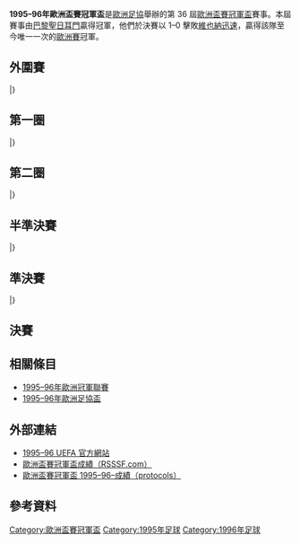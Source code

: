 {{NoteTA
|G1=football
|G2=uefa
}}
{{Infobox 國際足球賽事賽季
| tourney_name          = 歐洲盃賽冠軍盃
| year                  = 1995–96
| image                 = 
| size                  = 
| caption               = 
| edition               = 36
| defending_champ_other = {{flagicon|ESP}} [[皇家薩拉戈薩|薩拉戈薩]]
| dates                 = 1995年8月10日–1996年5月8日
| num_teams             = 48 隊
| associations          = 47
| champion_other        = {{flagicon|FRA}} [[巴黎聖日耳曼足球俱樂部|巴黎聖日耳門]]
| count                 = 1
| second_other          = {{flagicon|AUT}} [[維也納迅速足球會|維也納迅速]]
| matches               = 93
| goals                 = 254
| attendance            = 
| top_scorer            = 
| player                = 
| prevseason            = [[1994–95年歐洲盃賽冠軍盃|1994–95]]
| nextseason            = [[1996–97年歐洲盃賽冠軍盃|1996–97]]
}}

'''1995–96年歐洲盃賽冠軍盃'''是[[歐洲足協|歐洲足協]]舉辦的第 36 屆[[歐洲盃賽冠軍盃|歐洲盃賽冠軍盃]]賽事。本屆賽事由[[巴黎聖日耳曼足球俱樂部|巴黎聖日耳門]]贏得冠軍，他們於決賽以 1–0 擊敗[[維也納迅速足球會|維也納迅速]]，贏得該隊至今唯一一次的[[歐洲三大盃|歐洲賽]]冠軍。

== 外圍賽 ==
{{TwoLegStart}}
{{TwoLegResult|[[迪利古泰拉斯體育會|迪利古泰拉斯]] {{flagicon|MDA}}||2–3|{{flagicon|SUI}} '''[[錫永足球俱樂部|錫永]]'''||0–0|2–3}}
{{TwoLegResult|[[杜納肯亞華勒足球會|華勒]] {{flagicon|HUN}}||2–4|{{flagicon|MKD|1992}} '''[[西列克斯足球俱樂部|施歷斯]]'''||1–1|1–3}}
{{TwoLegResult|[[圖爾庫TPS足球俱樂部|TPS杜古]] {{flagicon|FIN}}||1–3|{{flagicon|ALB}} '''[[圖達杜利斯體育會|圖達]]'''||1–0|0–3}}
{{TwoLegResult|[[瓦杜茲足球俱樂部|華杜斯]] {{flagicon|LIE}}||1–14|{{flagicon|CZE}} '''[[賀拉戴克足球會|賀拉戴克]]'''||0–5|1–9}}
{{TwoLegResult|'''[[尼科西亞希臘人競技足球俱樂部|尼科西亞]]''' {{flagicon|CYP}}||3–0|{{flagicon|AZE}} [[尼菲治巴庫足球俱樂部|尼菲治巴庫]]||3–0|0–0}}
{{TwoLegResult|[[雷克斯漢姆足球俱樂部|域斯咸]] {{flagicon|WAL}}||0–1|{{flagicon|ROU}} '''[[普羅耶什蒂佩特羅魯足球俱樂部|比杜路爾]]'''||0–0|0–1}}
{{TwoLegResult|[[瓦萊塔足球俱樂部|華列達]] {{flagicon|MLT}}||2–5|{{flagicon|SVK}} '''[[國際巴迪斯拉華足球會|國際巴迪斯拉華]]'''||0–0|2–5}}
{{TwoLegResult|'''[[頓涅茨克礦工足球俱樂部|薩克達]]''' {{flagicon|UKR}}||5–1|{{flagicon|NIR}} [[連菲特足球俱樂部|連菲特]]||4–1|1–0}}
{{TwoLegResult|'''[[扎爾吉里斯足球俱樂部|薩基列斯]]''' {{flagicon|LTU}}||3–2|{{flagicon|SLO}} [[梅拿足球會|梅拿]]||2–0|1–2}}
{{TwoLegResult|[[卡杜華斯體育會|卡杜華斯]] {{flagicon|POL}}||2–2{{pso|4–5}}|{{flagicon|ARM}} '''[[葉里溫艾拉華特足球會|艾拉華特]]'''||2–0|0–2{{aet}}}}
{{TwoLegResult|[[奧比歷足球會|奧比歷]] {{flagicon|FR Yugoslavia}}||2–3|{{flagicon|Georgia|1990}} '''[[巴杜米戴拿模足球會|巴杜米戴拿模]]'''||0–1|2–2}}
{{TwoLegResult|[[德利城足球俱樂部|德利城]] {{flagicon|IRL}}||1–2|{{flagicon|BUL}} '''[[索菲亞火車頭足球俱樂部|索菲亞火車頭]]'''||1–0|0–2}}
{{TwoLegResult|'''[[海法馬卡比足球俱樂部|海法馬卡比]]''' {{flagicon|ISR}}||6–3|{{flagicon|FRO}} [[KI克拉克斯維克|基卡拉斯域卡]]||4–0|2–3}}
{{TwoLegResult|[[明斯克戴拿模九三足球會|明斯克戴拿模93]] {{flagicon|BLR}}||2–3|{{flagicon|NOR}} '''[[莫迪足球會|莫迪]]'''||1–1|1–2}}
{{TwoLegResult|[[格雷文馬赫體育俱樂部|基雲馬查]] {{flagicon|LUX}}||3–4|{{flagicon|ISL}} '''[[雷克雅未克足球俱樂部|雷克雅維克]]'''||3–2|0–2}}
{{TwoLegResult|'''[[美達雷斯足球會|美達雷斯]]''' {{flagicon|LAT}}||3–0|{{flagicon|EST}} '''[[蘭坦拿塔林足球會|蘭坦拿塔林]]'''||3–0 ([[wiktionary:forfeit|f]])|0–0}}
|}

== 第一圈 ==
{{TwoLegStart}}
{{TwoLegResult|[[扎爾吉里斯足球俱樂部|薩基列斯]] {{flagicon|LTU}}||2–3|{{flagicon|TUR}} '''[[特拉布宗體育|特拉布宗]]'''||2–2|0–1}}
{{TwoLegResult|[[尼科西亞希臘人競技足球俱樂部|尼科西亞]] {{flagicon|CYP}}||0–8|{{flagicon|ESP}} '''[[拉科魯尼亞競技俱樂部|拉科魯尼亞]]'''||0–0|0–8}}
{{TwoLegResult|[[國際巴迪斯拉華足球會|國際巴迪斯拉華]] {{flagicon|SVK}}||1–5|{{flagicon|ESP}} '''[[皇家薩拉戈薩|薩拉戈薩]]'''||0–2|1–3}}
{{TwoLegResult|'''[[布魯日足球俱樂部|布魯日]]''' {{flagicon|BEL}}||2–1|{{flagicon|UKR}} [[頓涅茨克礦工足球俱樂部|薩克達]]||1–0|1–1}}
{{TwoLegResult|[[索菲亞火車頭足球俱樂部|索菲亞火車頭]] {{flagicon|BUL}}||3–3{{agr}}|{{flagicon|SWE}} '''[[哈爾姆斯塔德足球俱樂部|咸史達斯]]'''||3–1|0–2}}
{{TwoLegResult|[[圖達杜利斯體育會|圖達]] {{flagicon|ALB}}||0–4|{{flagicon|ITA}} '''[[帕爾瑪足球俱樂部|帕爾馬]]'''||0–2|0–2}}
{{TwoLegResult|[[莫迪足球會|莫迪]] {{flagicon|NOR}}||2–6|{{flagicon|FRA}} '''[[巴黎聖日耳曼足球俱樂部|巴黎聖日耳門]]'''||2–3|0–3}}
{{TwoLegResult|[[巴杜米戴拿模足球會|巴杜米戴拿模]] {{flagicon|GEO}}||2–7|{{flagicon|SCO}} '''[[凱爾特人足球俱樂部|些路迪]]'''||2–3|0–4}}
{{TwoLegResult|'''[[門興格拉德巴赫足球俱樂部|慕遜加柏]]''' {{flagicon|GER}}||6–2|{{flagicon|MKD|1992}} [[西列克斯足球俱樂部|施歷斯]]||3–0|3–2}}
{{TwoLegResult|'''[[AEK雅典足球會|AEK雅典]]''' {{flagicon|GRE}}||4–2|{{flagicon|SUI}} [[錫永足球俱樂部|錫永]]||2–0|2–2}}
{{TwoLegResult|[[雷克雅未克足球俱樂部|雷克雅維克]] {{flagicon|ISL}}||3–6|{{flagicon|ENG}} '''[[埃弗頓足球俱樂部|愛華頓]]'''||2–3|1–3}}
{{TwoLegResult|[[美達雷斯足球會|美達雷斯]] {{flagicon|LAT}}||0–13|{{flagicon|NED}} '''[[飛燕諾|飛燕諾]]'''||0–7|0–6}}
{{TwoLegResult|'''[[莫斯科迪納摩足球俱樂部|莫斯科戴拿模]]''' {{flagicon|RUS}}||4–1|{{flagicon|ARM}} [[葉里溫艾拉華特足球會|艾拉華特]]||3–1|1–0}}
{{TwoLegResult|'''[[賀拉戴克足球會|賀拉戴克]]''' {{flagicon|CZE}}||7–2|{{flagicon|DEN}} [[哥本哈根足球會|哥本哈根]]||5–0|2–2}}
{{TwoLegResult|'''[[葡萄牙士砵亭俱樂部|士砵亭]]''' {{flagicon|POR}}||4–0|{{flagicon|ISR}} [[海法馬卡比足球俱樂部|海法馬卡比]]||4–0|0–0}}
{{TwoLegResult|'''[[維也納迅速足球會|維也納迅速]]''' {{flagicon|AUT}}||3–1|{{flagicon|ROU}} [[普羅耶什蒂佩特羅魯足球俱樂部|比杜路爾]]||3–1|0–0}}
|}

== 第二圈 ==
{{TwoLegStart}}
{{TwoLegResult|[[特拉布宗體育|特拉布宗]] {{flagicon|TUR}}||0–4|{{flagicon|ESP}} '''[[拉科魯尼亞競技俱樂部|拉科魯尼亞]]'''|| 0–1|0–3}}
{{TwoLegResult|'''[[皇家薩拉戈薩|薩拉戈薩]]''' {{flagicon|ESP}}||3–1|{{flagicon|BEL}} [[布魯日足球俱樂部|布魯日]]||2–1|1–0}}
{{TwoLegResult|[[哈爾姆斯塔德足球俱樂部|咸史達斯]] {{flagicon|SWE}}||3–4|{{flagicon|ITA}} '''[[帕爾瑪足球俱樂部|帕爾馬]]'''||3–0|0–4}}
{{TwoLegResult|'''[[巴黎聖日耳曼足球俱樂部|巴黎聖日耳門]]''' {{flagicon|FRA}}||4–0|{{flagicon|SCO}} [[凱爾特人足球俱樂部|些路迪]]||1–0|3–0}}
{{TwoLegResult|'''[[門興格拉德巴赫足球俱樂部|慕遜加柏]]''' {{flagicon|GER}}||5–1|{{flagicon|GRE}} [[AEK雅典足球會|AEK雅典]]||4–1|1–0}}
{{TwoLegResult|'''[[莫斯科迪納摩足球俱樂部|莫斯科戴拿模]]''' {{flagicon|RUS}}||1–1{{pso|3–1}}|{{flagicon|CZE}} [[賀拉戴克足球會|賀拉戴克]]||1–0|0–1}}
{{TwoLegResult|[[葡萄牙士砵亭俱樂部|士砵亭]] {{flagicon|POR}}||2–4|{{flagicon|AUT}} '''[[維也納迅速足球會|維也納迅速]]'''||2–0|0–4{{aet}}}}
{{TwoLegResult|[[埃弗頓足球俱樂部|愛華頓]] {{flagicon|ENG}}||0–1|{{flagicon|NED}} '''[[飛燕諾|飛燕諾]]'''|| 0–0|0–1}}
|}

== 半準決賽 ==
{{TwoLegStart}}
{{TwoLegResult|'''[[拉科魯尼亞競技俱樂部|拉科魯尼亞]]''' {{flagicon|ESP}}||2–1|{{flagicon|ESP}} [[皇家薩拉戈薩|薩拉戈薩]]||1–0|1–1}}
{{TwoLegResult|[[帕爾瑪足球俱樂部|帕爾馬]] {{flagicon|ITA}}||2–3|{{flagicon|FRA}} '''[[巴黎聖日耳曼足球俱樂部|巴黎聖日耳門]]'''||1–0|1–3}}
{{TwoLegResult|[[門興格拉德巴赫足球俱樂部|慕遜加柏]] {{flagicon|GER}}||2–3|{{flagicon|NED}} '''[[飛燕諾|飛燕諾]]'''||2–2|0–1}}
{{TwoLegResult|[[莫斯科迪納摩足球俱樂部|莫斯科戴拿模]] {{flagicon|RUS}}||0–4|{{flagicon|AUT}} '''[[維也納迅速足球會|維也納迅速]]'''||0–1|0–3}}
|}

== 準決賽 ==
{{TwoLegStart}}
{{TwoLegResult|[[拉科魯尼亞競技俱樂部|拉科魯尼亞]] {{flagicon|ESP}}||0–2|{{flagicon|FRA}} '''[[巴黎聖日耳曼足球俱樂部|巴黎聖日耳門]]'''||0–1|0–1}}
{{TwoLegResult|[[飛燕諾|飛燕諾]] {{flagicon|NED}}||1–4|{{flagicon|AUT}} '''[[維也納迅速足球會|維也納迅速]]'''||1–1|0–3}}
|}

== 決賽 ==
{{Football box
| date         = {{Start date|1996|5|8|df=y}}
| time         = 20:15
| team1        = [[巴黎聖日耳曼足球俱樂部|巴黎聖日耳門]] {{flagicon|FRA}}
| score        = 1 – 0
| report       = [https://web.archive.org/web/20040430012939/http://www.uefa.com/Competitions/ECWC/AllTimeStatistics/season%3D1995/Round%3D152/match%3D52542/index.html 報告]
| team2        = {{flagicon|AUT}} [[維也納迅速足球會|維也納迅速]]
| goals1       = [[Bruno_N'Gotty|N'Gotty]] {{goal|29}}
| goals2       =
| stadium      = [[博杜安國王體育場|博杜安國王體育場]]，[[布魯塞爾|布魯塞爾]]
| attendance   = 37,500<ref>{{cite web |url=http://en.archive.uefa.com/uefa/news/kind=1/newsid=2577.html |title=UEFA Cup Winners' Cup: All-time finals |work=UEFA.com |publisher=Union of European Football Associations (UEFA) |date=30 June 2005 |accessdate=12 August 2014 |deadurl=yes |archiveurl=https://archive.today/20120716101258/http://en.archive.uefa.com/uefa/news/kind=1/newsid=2577.html |archivedate=2012年7月16日 }}</ref>
| referee      = 
}}

== 相關條目 ==
*[[1995–96年歐洲冠軍聯賽|1995–96年歐洲冠軍聯賽]]
*[[1995–96年歐洲足協盃|1995–96年歐洲足協盃]]

== 外部連結 ==
* [https://web.archive.org/web/20100503064844/http://en.archive.uefa.com/competitions/ecwc/history/season=1995/intro.html 1995–96 UEFA 官方網站]
* [http://www.rsssf.com/ec/ecomp.html 歐洲盃賽冠軍盃成績（RSSSF.com）]{{Wayback|url=http://www.rsssf.com/ec/ecomp.html |date=20180116045414 }}
* [https://web.archive.org/web/20131002120302/http://www.sharkscores.com/Cups/Default.aspx?id=375&season=1995%2F1996 歐洲盃賽冠軍盃 1995–96–成績（protocols）]

== 參考資料 ==
{{reflist|2}}

{{歐洲盃賽冠軍盃球季}}

[[Category:歐洲盃賽冠軍盃|Category:歐洲盃賽冠軍盃]]
[[Category:1995年足球|Category:1995年足球]]
[[Category:1996年足球|Category:1996年足球]]